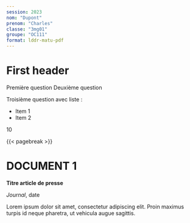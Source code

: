 ```yaml
---
session: 2023
nom: "Dupont"
prenom: "Charles"
classe: "3mg01"
groupe: "OC111"
format: lddr-matu-pdf
---
```


# First header {.section}

::::questiontable

[Première question]{.exaquestion options="6"}
[Deuxième question]{.exaquestion options="4"}

:::{.exacomplex options="3"}
Troisième question avec liste :

* Item 1
* Item 2

:::

[10]{.exatotal}

::::

{{< pagebreak >}}

# DOCUMENT 1

::::press

:::center
**Titre article de presse**
:::

\normalsize

:::right
*Journal*, date
:::

Lorem ipsum dolor sit amet, consectetur adipiscing elit. Proin maximus turpis id neque pharetra, ut vehicula augue sagittis.

::::